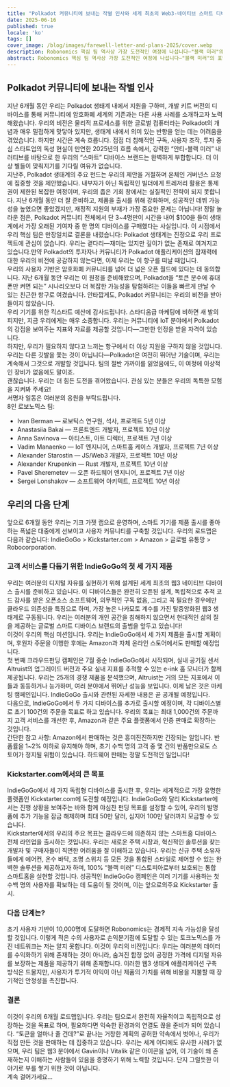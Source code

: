 ```yaml
---
title: "Polkadot 커뮤니티에 보내는 작별 인사와 세계 최초의 Web3-네이티브 스마트 디바이스 출시 계획—토큰이 아닌, 여러분의 자유를 위해!"
date: 2025-06-16
published: true
locale: 'ko'
tags: []
cover_image: /blog/images/farewell-letter-and-plans-2025/cover.webp
description: Robonomics 핵심 팀 역사상 가장 도전적인 여정에 나섭니다—"블랙 미러"의 표면을 항해하며 기업 클라우드가 우리의 가정에 침투하는 것을 막기 위해 인류를 보호합니다.
abstract: Robonomics 핵심 팀 역사상 가장 도전적인 여정에 나섭니다—"블랙 미러"의 표면을 항해하며 기업 클라우드가 우리의 가정에 침투하는 것을 막기 위해 인류를 보호합니다.
---
```


## Polkadot 커뮤니티에 보내는 작별 인사   
지난 6개월 동안 우리는 Polkadot 생태계 내에서 지원을 구하며, 개발 키트 버전의 디바이스를 통해 커뮤니티에 암호화폐 세계의 기존과는 다른 사용 사례를 소개하고자 노력해왔습니다. 우리의 비전은 물리적 프로세스를 위한 글로벌 컴퓨터라는 Polkadot의 개념과 매우 밀접하게 맞닿아 있지만, 생태계 내에서 의미 있는 반향을 얻는 데는 어려움을 겪었습니다. 하지만 시간은 계속 흐릅니다. 점점 더 침해적인 구독, 사용자 조작, 투자 중심 스타트업의 독성 현실이 만연한 2025년의 흐름 속에서, 강력한 “안티-블랙 미러” 내러티브를 바탕으로 한 우리의 “스마트” 디바이스 브랜드는 완벽하게 부합합니다. 더 이상 별들이 맞춰지기를 기다릴 여유가 없습니다.   
지난주, Polkadot 생태계의 주요 펀드는 우리의 제안을 거절하며 온체인 거버넌스 요청에 집중할 것을 제안했습니다. 내부자가 아닌 독립적인 빌더에게 트레저리 활용은 통제권이 제한된 복잡한 여정이며, 우리의 좁은 기회 창에서는 실질적인 전략이 되지 못합니다. 지난 6개월 동안 더 잘 준비하고, 제품을 출시를 위해 강화하며, 성공적인 데뷔 가능성을 높였으면 좋았겠지만, 재정적 지원의 부재가 가장 중요한 문제는 아닙니다! 정말 놀라운 점은, Polkadot 커뮤니티 전체에서 단 3~4명만이 시간을 내어 $100을 들여 생태계에서 가장 오래된 기여자 중 한 명의 디바이스를 구매했다는 사실입니다. 이 시점에서 우리 핵심 팀은 만장일치로 결론을 내렸습니다: Polkadot 생태계는 진정으로 우리 프로젝트에 관심이 없습니다. 우리는 곁다리—재미는 있지만 깊이가 없는 존재로 여겨지고 있습니다.만약 Polkadot의 투자자나 커뮤니티가 Polkadot 애플리케이션의 잠재력에 대한 우리의 비전에 공감하지 않는다면, 이제 우리는 이 항구를 떠날 때입니다.  
우리의 사용자 기반은 암호화폐 커뮤니티를 넘어 더 넓은 오픈 월드에 있다는 데 동의합니다. 지난 6개월 동안 우리는 이 원정을 준비해왔으며, Polkadot을 “토큰 분수에 휴대폰만 켜면 되는” 시나리오보다 더 복잡한 가능성을 탐험하려는 이들을 빠르게 만날 수 있는 친근한 항구로 여겼습니다. 안타깝게도, Polkadot 커뮤니티는 우리의 비전을 받아들이지 않았습니다.  
우리 기기를 위한 킥스타트 예산에 감사드립니다. 스타디움급 마케팅에 비하면 새 발의 피지만, 지금 우리에게는 매우 소중합니다. 우리는 커뮤니티에 IoT 분야에서 Polkadot의 강점을 보여주는 지표와 자료를 제공할 것입니다—그만한 인정을 받을 자격이 있습니다.  
하지만, 우리가 필요하지 않다고 느끼는 항구에서 더 이상 지원을 구하지 않을 것입니다. 우리는 다른 깃발을 쫓는 것이 아닙니다—Polkadot은 여전히 뛰어난 기술이며, 우리는 계속해서 그것으로 개발할 것입니다. 팀의 절반 가까이를 잃었음에도, 이 여정에 이상적인 장비가 없음에도 말이죠.  
괜찮습니다. 우리는 더 힘든 도전을 겪어왔습니다. 관심 있는 분들은 우리의 독특한 모험을 지켜봐 주세요!  
서명자 일동은 여러분의 응원을 부탁드립니다.  
8인 로보노믹스 팀:  
- Ivan Berman — 로보틱스 연구원, 석사, 프로젝트 5년 이상  
- Anastasiia Bakai — 프론트엔드 개발자, 프로젝트 10년 이상  
- Anna Savinova — 아티스트, 아트 디렉터, 프로젝트 7년 이상  
- Vadim Manaenko — IoT 엔지니어, 스마트홈 케이스 개발자, 프로젝트 7년 이상  
- Alexander Starostin — JS/Web3 개발자, 프로젝트 10년 이상  
- Alexander Krupenkin — Rust 개발자, 프로젝트 10년 이상  
- Pavel Sheremetev — 오픈 하드웨어 엔지니어, 프로젝트 7년 이상  
- Sergei Lonshakov — 소프트웨어 아키텍트, 프로젝트 10년 이상  
   
## 우리의 다음 단계  
앞으로 6개월 동안 우리는 기크 가젯 랩으로 운영하며, 스마트 기기를 제품 출시를 좋아하는 폭넓은 대중에게 선보이고 사용자 커뮤니티를 구축할 것입니다. 우리의 로드맵은 다음과 같습니다: IndieGoGo > Kickstarter.com > Amazon > 글로벌 유통망 > Robocorporation.  
### 고객 서비스를 다듬기 위한 IndieGoGo의 첫 세 가지 제품  
우리는 여러분의 디지털 자유를 실현하기 위해 설계된 세계 최초의 웹3 네이티브 디바이스 출시를 준비하고 있습니다. 이 디바이스들은 완전히 오픈된 설계, 독립적으로 추적 코드 감사를 받은 오픈소스 소프트웨어, 의무적인 구독 없음, 그리고 꼭 필요한 경우에만 클라우드 의존성을 특징으로 하며, 가장 높은 나카모토 계수를 가진 탈중앙화된 웹3 생태계로 구동됩니다. 우리는 여러분의 개인 공간을 침해하지 않으면서 현대적인 삶의 질을 제공하는 글로벌 스마트 디바이스 브랜드의 출범을 앞두고 있습니다!  
이것이 우리의 핵심 미션입니다. 우리는 IndieGoGo에서 세 가지 제품을 출시할 계획이며, 후원자 주문을 이행한 후에는 Amazon과 자체 온라인 스토어에서도 판매할 예정입니다.  
첫 번째 크라우드펀딩 캠페인은 7월 중순 IndieGoGo에서 시작되며, 실내 공기질 센서 Altruist의 업그레이드 버전과 주요 실내 지표를 추적할 수 있는 e-ink 홈 모니터가 함께 제공됩니다. 우리는 25개의 경쟁 제품을 분석했으며, Altruist는 거의 모든 지표에서 이들과 동등하거나 능가하며, 여러 분야에서 뛰어난 성능을 보입니다. 이제 남은 것은 마케팅 캠페인입니다. IndieGoGo 출시와 관련된 자세한 내용은 곧 공개될 예정입니다.  
다음으로, IndieGoGo에서 두 가지 디바이스를 추가로 출시할 예정이며, 각 디바이스별로 초기 100건의 주문을 목표로 하고 있습니다. 우리의 목표는 최대 1,000건의 주문까지 고객 서비스를 개선한 후, Amazon과 같은 주요 플랫폼에서 인증 판매로 확장하는 것입니다.  
간단한 참고 사항: Amazon에서 판매하는 것은 흥미진진하지만 긴장되는 일입니다. 반품률을 1~2% 이하로 유지해야 하며, 초기 수백 명의 고객 중 몇 건의 반품만으로도 스토어가 정지될 위험이 있습니다. 하드웨어 판매는 정말 도전적인 일입니다!  
### Kickstarter.com에서의 큰 목표  
IndieGoGo에서 세 가지 독립형 디바이스를 출시한 후, 우리는 세계적으로 가장 유명한 플랫폼인 Kickstarter.com에 도전할 예정입니다. IndieGoGo와 달리 Kickstarter에서는 진행 상황을 보여주는 바와 함께 야심찬 펀딩 목표를 설정할 수 있어, 우리의 발명품에 추가 기능을 잠금 해제하며 최대 50만 달러, 심지어 100만 달러까지 모금할 수 있습니다.  
Kickstarter에서의 우리의 주요 목표는 클라우드에 의존하지 않는 스마트홈 디바이스 전체 라인업을 출시하는 것입니다. 우리는 새로운 주택 시장과, 혁신적인 솔루션을 찾는 개발자 및 구매자들이 직면한 어려움을 잘 이해하고 있습니다. 우리는 신규 주택 소유자들에게 에어컨, 온수 바닥, 조명 스위치 등 모든 것을 통합된 스타일로 제어할 수 있는 완벽한 솔루션을 제공하고자 하며, 100% “블랙 미러” 디스토피아로부터 보호되는 통합 스마트홈을 실현할 것입니다. 성공적인 IndieGoGo 캠페인은 여러 기기를 사용하는 첫 수백 명의 사용자를 확보하는 데 도움이 될 것이며, 이는 앞으로의주요 Kickstarter 출시.   
### 다음 단계는?   
초기 사용자 기반이 10,000명에 도달하면 Robonomics는 경제적 지속 가능성을 달성할 것입니다. 이렇게 적은 수의 사용자로 손익분기점에 도달할 수 있는 토크노믹스를 가진 네트워크는 저는 알지 못합니다. 이것이 우리의 비전입니다: 우리는 여러분의 데이터를 수익화하기 위해 존재하는 것이 아니라, 숨겨진 함정 없이 공정한 가격에 디지털 자유를 보장하는 제품을 제공하기 위해 존재합니다. 이러한 웹3 생태계 애플리케이션 구축 방식은 드물지만, 사용자가 투기적 이익이 아닌 제품의 가치를 위해 비용을 지불할 때 장기적인 안정성을 촉진합니다.   
### 결론   
이것이 우리의 6개월 로드맵입니다. 우리는 팀으로서 완전히 자율적이고 독립적으로 성장하는 것을 목표로 하며, 필요하다면 익숙한 환경과의 연결도 끊을 준비가 되어 있습니다. “토큰을 얼마나 줄 건데?”로 끝나는 거창한 계획의 공허한 약속에서 벗어나, 우리가 직접 만든 것을 판매하는 데 집중하고 있습니다. 우리는 세계 어디에도 유사한 사례가 없으며, 우리 팀은 웹3 분야에서 Gavin이나 Vitalik 같은 아이콘을 넘어, 이 기술이 왜 존재하는지 이해하는 사람들이 있음을 증명하기 위해 노력할 것입니다. 단지 그럴듯한 이야기로 부를 쌓기 위한 것이 아닙니다.   
계속 걸어가세요…